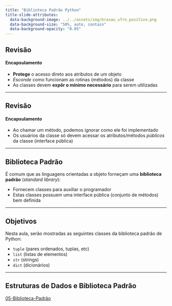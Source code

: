 ```yaml
---
title: "Biblioteca Padrão Python"
title-slide-attributes:
  data-background-image: ../../assets/img/brasao_ufrn_positivo.png
  data-background-size: "50%, auto, contain"
  data-background-opacity: "0.05"
---
```


## Revisão
#### Encapsulamento

- __Protege__ o acesso direto aos atributos de um objeto
- *Esconde* como funcionam as rotinas (métodos) da classe
- As classes devem __expôr o mínimo necessário__ para serem utilizadas

---

## Revisão
#### Encapsulamento

- Ao chamar um método, podemos ignorar como ele foi implementado
- Os usuários da classe só devem acessar os atributos/métodos *públicos* da classe (interface pública)

---

## Biblioteca Padrão

É comum que as linguagens orientadas a objeto
forneçam uma **biblioteca padrão** (*standard library*):

- Fornecem classes para auxiliar o programador
- Estas classes possuem uma interface pública (conjunto de métodos) bem definida

---

## Objetivos

Nesta aula, serão mostradas as seguintes classes da biblioteca
padrão de Python:

- `tuple` (pares ordenados, tuplas, etc)
- `list` (listas de elementos)
- `str` (strings)
- `dict` (dicionários)

---

## Estruturas de Dados e Biblioteca Padrão

[05-Biblioteca-Padrão](05-Biblioteca-Padrao.ipynb)